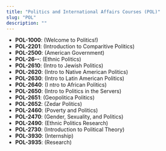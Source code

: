 ```yaml
---
title: "Politics and International Affairs Courses (POL)"
slug: "POL"
description: ""
---
```


- **POL-1000**: (Welcome to Politics!)
- **POL-2201**: (Introduction to Comparitive Politics)
- **POL-2500**: (American Government)
- **POL-26--**: (Ethnic Politics)
- **POL-2610**: (Intro to Jewish Politics)
- **POL-2620**: (Intro to Native American Politics)
- **POL-2630**: (Intro to Latin American Politics)
- **POL-2640**: (I ntro to African Politics)
- **POL-2650**: (Intro to Politics in the Servers)
- **POL-2651**: (Geopolitica Politics)
- **POL-2652**: (Zedar Politics)
- **POL-2460**: (Poverty and Politics)
- **POL-2470**: (Gender, Sexuality, and Politics)
- **POL-2490**: (Ethnic Politics Research)
- **POL-2730**: (Introduction to Political Theory)
- **POL-3930**: (Internship)
- **POL-3935**: (Research)
